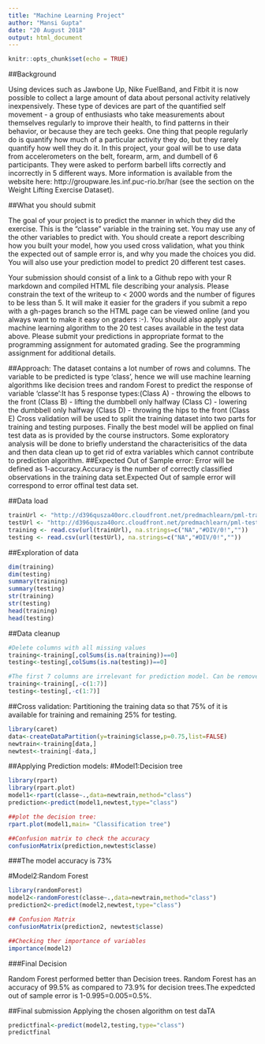 ---
title: "Machine Learning Project"
author: "Mansi Gupta"
date: "20 August 2018"
output: html_document
---

```{r setup, include=FALSE}
knitr::opts_chunk$set(echo = TRUE)
```

##Background

Using devices such as Jawbone Up, Nike FuelBand, and Fitbit it is now possible to collect a large amount of data about personal activity relatively inexpensively. These type of devices are part of the quantified self movement - a group of enthusiasts who take measurements about themselves regularly to improve their health, to find patterns in their behavior, or because they are tech geeks. One thing that people regularly do is quantify how much of a particular activity they do, but they rarely quantify how well they do it. In this project, your goal will be to use data from accelerometers on the belt, forearm, arm, and dumbell of 6 participants. They were asked to perform barbell lifts correctly and incorrectly in 5 different ways. More information is available from the website here: http://groupware.les.inf.puc-rio.br/har (see the section on the Weight Lifting Exercise Dataset).

##What you should submit

The goal of your project is to predict the manner in which they did the exercise. This is the "classe" variable in the training set. You may use any of the other variables to predict with. You should create a report describing how you built your model, how you used cross validation, what you think the expected out of sample error is, and why you made the choices you did. You will also use your prediction model to predict 20 different test cases.

Your submission should consist of a link to a Github repo with your R markdown and compiled HTML file describing your analysis. Please constrain the text of the writeup to < 2000 words and the number of figures to be less than 5. It will make it easier for the graders if you submit a repo with a gh-pages branch so the HTML page can be viewed online (and you always want to make it easy on graders :-). You should also apply your machine learning algorithm to the 20 test cases available in the test data above. Please submit your predictions in appropriate format to the programming assignment for automated grading. See the programming assignment for additional details.

##Approach:
The dataset contains a lot number of  rows and columns. The variable to be predicted is type 'class', hence we will use machine learning algorithms like decision trees and random Forest to predict the response of variable 'classe':It has 5 response types:(Class A) - throwing the elbows to the front (Class B) - lifting the dumbbell only halfway (Class C) - lowering the dumbbell only halfway (Class D) - throwing the hips to the front (Class E)
Cross validation will be used to split the training dataset into two parts for training and testing purposes. Finally the best model will be applied on  final test data as is provided by the course instructors.
Some exploratory analysis will be done to briefly understand the characterisitics of the data and then data clean up to get rid of extra variables which cannot contribute to prediction algorithm.
##Expected Out of Sample error:
Error will be defined as 1-accuracy.Accuracy is the number of correctly classified observations in the training data set.Expected Out of sample error will correspond to error offinal  test data set.

##Data load 

```{r data}
trainUrl <- "http://d396qusza40orc.cloudfront.net/predmachlearn/pml-training.csv"
testUrl <- "http://d396qusza40orc.cloudfront.net/predmachlearn/pml-testing.csv"
training <- read.csv(url(trainUrl), na.strings=c("NA","#DIV/0!",""))
testing <- read.csv(url(testUrl), na.strings=c("NA","#DIV/0!",""))

```

##Exploration of data

```{r expl}
dim(training)
dim(testing)
summary(training)
summary(testing)
str(training)
str(testing)
head(training)
head(testing)
```

##Data cleanup

```{r clean}
#Delete columns with all missing values
training<-training[,colSums(is.na(training))==0]
testing<-testing[,colSums(is.na(testing))==0]

#The first 7 columns are irrelevant for prediction model. Can be removed.
training<-training[,-c(1:7)]
testing<-testing[,-c(1:7)]
```

##Cross validation:
Partitioning the training data so that 75% of it is available for training and remaining 25% for testing.

```{r cross}
library(caret)
data<-createDataPartition(y=training$classe,p=0.75,list=FALSE)
newtrain<-training[data,]
newtest<-training[-data,]
```

##Applying Prediction models:
#Model1:Decision tree

```{r tree}
library(rpart)
library(rpart.plot)
model1<-rpart(classe~.,data=newtrain,method="class")
prediction<-predict(model1,newtest,type="class")

##plot the decision tree:
rpart.plot(model1,main= "Classification tree")

##Confusion matrix to check the accuracy
confusionMatrix(prediction,newtest$classe)
```
###The model accuracy is 73%

#Model2:Random Forest

```{r random}
library(randomForest)
model2<-randomForest(classe~.,data=newtrain,method="class")
prediction2<-predict(model2,newtest,type="class")

## Confusion Matrix
confusionMatrix(prediction2, newtest$classe)

##Checking ther importance of variables
importance(model2)
```
###Final Decision

Random Forest performed better than Decision trees. Random Forest has an  accuracy of 99.5% as compared to 73.9% for decision trees.The expedcted out of sample error is 1-0.995=0.005=0.5%.

##Final submission
Applying the chosen algorithm on test daTA
```{r final}
predictfinal<-predict(model2,testing,type="class")
predictfinal
```

                      